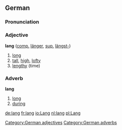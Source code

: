==German==
===Pronunciation===
{{IPA|[laŋ]}}
===Adjective===
'''lang''' ([[comparative|comp.]] [[länger]], [[superlative|sup.]] [[längst-]])
#[[long]]
#[[tall]], [[high]], [[lofty]]
#[[lengthy]] (time)

===Adverb===
'''lang'''
#[[long]]
#[[during]]

[[Category:German adjectives]]
[[Category:German adverbs]]

[[de:lang]]
[[fr:lang]]
[[io:Lang]]
[[nl:lang]]
[[pl:Lang]]
